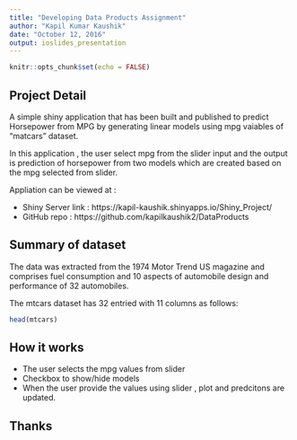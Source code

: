 ```yaml
---
title: "Developing Data Products Assignment"
author: "Kapil Kumar Kaushik"
date: "October 12, 2016"
output: ioslides_presentation
---
```


```r
knitr::opts_chunk$set(echo = FALSE)
```

## Project Detail

A simple shiny application that has been built and published to predict Horsepower from MPG by generating linear models using mpg vaiables of "matcars" dataset.

In this application , the user select mpg from the slider input and the output is prediction of horsepower from two models which are created based on the mpg selected from slider.

Appliation can be viewed at :

- Shiny Server link : 
    https://kapil-kaushik.shinyapps.io/Shiny_Project/
- GitHub repo : 
    https://github.com/kapilkaushik2/DataProducts

## Summary of dataset

The data was extracted from the 1974 Motor Trend US magazine and comprises fuel consumption and 10 aspects of automobile design and performance of 32 automobiles.

The mtcars dataset has 32 entried with 11 columns as follows:
```r
head(mtcars)
```

## How it works

- The user selects the mpg values from slider
- Checkbox to show/hide models
- When the user provide the values using slider , plot and predcitons are updated.

## Thanks

